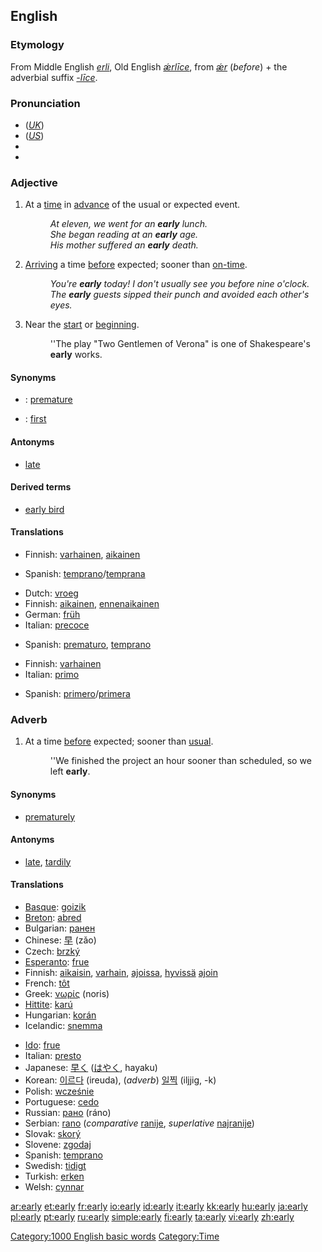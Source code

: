 ==English==

{{rank|arms|across|answer|447|early|saying|talk|spirit}}

===Etymology===
From Middle English ''[[erli]]'', Old English ''[[ǽrlīce]]'', from ''[[ǽr]]'' (''before'') + the adverbial suffix ''[[-līce]]''.

===Pronunciation===
*(''[[Received Pronunciation|UK]]'') {{IPA|/ˈɜːli/}}
*(''[[General American|US]]'') {{IPA|/ˈɝli/}}
*{{audio|en-us-early.ogg|Audio (US)}}
*{{rhymes|ɜː(r)li}}

===Adjective===
{{en-adj|earli|er}}

# At a [[time]] in [[advance]] of the usual or expected event.
#: ''At eleven, we went for an '''early''' lunch.''
#: ''She began reading at an '''early''' age.''
#: ''His mother suffered an '''early''' death.''
# [[arrive|Arriving]] a time [[before]] expected; sooner than [[on-time]].
#: ''You're '''early''' today! I don't usually see you before nine o'clock.''
#: ''The '''early''' guests sipped their punch and avoided each other's eyes.''
# Near the [[start]] or [[beginning]].
#: ''The play "Two Gentlemen of Verona" is one of Shakespeare's '''early''' works.

====Synonyms====
*{{italbrac|at a time in advance of the usual}}: [[premature]]
*{{italbrac|near the start}}: [[first]]

====Antonyms====
*[[late]]

====Derived terms====
*[[early bird]]

====Translations====
{{trans-top|at a time in advance of the usual}}
*Finnish: [[varhainen]], [[aikainen]]
{{trans-mid}}
*Spanish: [[temprano]]/[[temprana]]
{{trans-bottom}}

{{trans-top|arriving at a time before expected}}
*Dutch: [[vroeg]]
*Finnish: [[aikainen]], [[ennenaikainen]]
*German: [[früh]]
*Italian: [[precoce]]
{{trans-mid}}
*Spanish: [[prematuro]], [[temprano]]
{{trans-bottom}}

{{trans-top|near the start or beginning}}
*Finnish: [[varhainen]]
*Italian: [[primo]]
{{trans-mid}}
*Spanish: [[primero]]/[[primera]]
{{trans-bottom}}

===Adverb===
{{en-adv|earli|er}}

# At a time [[before]] expected; sooner than [[usual]].
#: ''We finished the project an hour sooner than scheduled, so we left '''early'''.

====Synonyms====
*[[prematurely]]

====Antonyms====
*[[late]], [[tardily]]

====Translations====
{{trans-top|at a time before expected}}
*[[Basque]]: [[goizik]]
*[[Breton]]: [[abred]]
*Bulgarian: [[ранен]] {{m}}
*Chinese: [[早]] (zǎo)
*Czech: [[brzký]]
*[[Esperanto]]: [[frue]]
*Finnish: [[aikaisin]], [[varhain]], [[ajoissa]], [[hyvä|hyvissä]] [[aika|ajoin]]
*French: [[tôt]]
*Greek: [[νωρίς]] (noris)
*[[Hittite]]: [[karú]]
*Hungarian: [[korán]]
*Icelandic: [[snemma]]
{{trans-mid}}
*[[Ido]]: [[frue]]
*Italian: [[presto]]
*Japanese: [[早く]] ([[はやく]], hayaku)
*Korean: [[이르다]] (ireuda), (''adverb'') [[일찍]] (iljjig, -k)
*Polish: [[wcześnie]]
*Portuguese: [[cedo]]
*Russian: [[рано]] (ráno)
*Serbian: [[rano]] (''comparative'' [[ranije]], ''superlative'' [[najranije]])
*Slovak: [[skorý]]
*Slovene: [[zgodaj]]
*Spanish: [[temprano]]
*Swedish: [[tidigt]]
*Turkish: [[erken]]
*Welsh: [[cynnar]]
{{trans-bottom}}

[[Category:1000 English basic words]]
[[Category:Time]]

[[ar:early]]
[[et:early]]
[[fr:early]]
[[io:early]]
[[id:early]]
[[it:early]]
[[kk:early]]
[[hu:early]]
[[ja:early]]
[[pl:early]]
[[pt:early]]
[[ru:early]]
[[simple:early]]
[[fi:early]]
[[ta:early]]
[[vi:early]]
[[zh:early]]